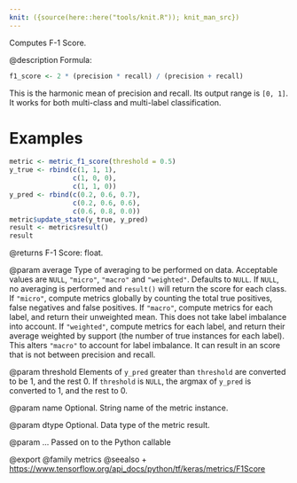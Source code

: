 ```yaml
---
knit: ({source(here::here("tools/knit.R")); knit_man_src})
---
```

Computes F-1 Score.

@description
Formula:

```r
f1_score <- 2 * (precision * recall) / (precision + recall)
```
This is the harmonic mean of precision and recall.
Its output range is `[0, 1]`. It works for both multi-class
and multi-label classification.

# Examples
```r
metric <- metric_f1_score(threshold = 0.5)
y_true <- rbind(c(1, 1, 1),
                c(1, 0, 0),
                c(1, 1, 0))
y_pred <- rbind(c(0.2, 0.6, 0.7),
                c(0.2, 0.6, 0.6),
                c(0.6, 0.8, 0.0))
metric$update_state(y_true, y_pred)
result <- metric$result()
result
```

@returns
F-1 Score: float.

@param average
Type of averaging to be performed on data.
Acceptable values are `NULL`, `"micro"`, `"macro"`
and `"weighted"`. Defaults to `NULL`.
If `NULL`, no averaging is performed and `result()` will return
the score for each class.
If `"micro"`, compute metrics globally by counting the total
true positives, false negatives and false positives.
If `"macro"`, compute metrics for each label,
and return their unweighted mean.
This does not take label imbalance into account.
If `"weighted"`, compute metrics for each label,
and return their average weighted by support
(the number of true instances for each label).
This alters `"macro"` to account for label imbalance.
It can result in an score that is not between precision and recall.

@param threshold
Elements of `y_pred` greater than `threshold` are
converted to be 1, and the rest 0. If `threshold` is
`NULL`, the argmax of `y_pred` is converted to 1, and the rest to 0.

@param name
Optional. String name of the metric instance.

@param dtype
Optional. Data type of the metric result.

@param ...
Passed on to the Python callable

@export
@family metrics
@seealso
+ <https://www.tensorflow.org/api_docs/python/tf/keras/metrics/F1Score>

